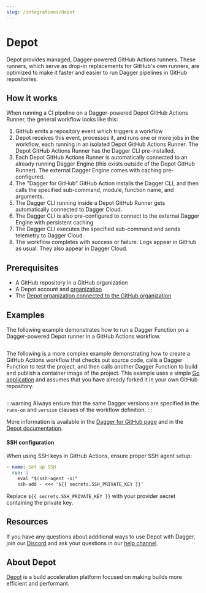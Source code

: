 ```yaml
---
slug: /integrations/depot
---
```


# Depot

Depot provides managed, Dagger-powered GitHub Actions runners. These runners, which serve as drop-in replacements for GitHub's own runners, are optimized to make it faster and easier to run Dagger pipelines in GitHub repositories.

## How it works

When running a CI pipeline on a Dagger-powered Depot GitHub Actions Runner, the general workflow looks like this:

1. GitHub emits a repository event which triggers a workflow
1. Depot receives this event, processes it, and runs one or more jobs in the workflow, each running in an isolated Depot GitHub Actions Runner. The Depot GitHub Actions Runner has the Dagger CLI pre-installed.
1. Each Depot GitHub Actions Runner is automatically connected to an already running Dagger Engine (this exists outside of the Depot GitHub Runner). The external Dagger Engine comes with caching pre-configured.
1. The "Dagger for GitHub" GitHub Action installs the Dagger CLI, and then calls the specified sub-command, module, function name, and arguments.
1. The Dagger CLI running inside a Depot GitHub Runner gets automatically connected to Dagger Cloud.
1. The Dagger CLI is also pre-configured to connect to the external Dagger Engine with persistent caching
1. The Dagger CLI executes the specified sub-command and sends telemetry to Dagger Cloud.
1. The workflow completes with success or failure. Logs appear in GitHub as usual. They also appear in Dagger Cloud.

## Prerequisites

- A GitHub repository in a GitHub organization
- A Depot account and [organization](https://depot.dev/docs/github-actions/quickstart#create-an-organization)
- The [Depot organization connected to the GitHub organization](https://depot.dev/docs/github-actions/quickstart#connect-to-github)

## Examples

The following example demonstrates how to run a Dagger Function on a Dagger-powered Depot runner in a GitHub Actions workflow.

```yaml title=".github/workflows/dagger.yml" file=./snippets/depot-hello.yml
```

The following is a more complex example demonstrating how to create a GitHub Actions workflow that checks out source code, calls a Dagger Function to test the project, and then calls another Dagger Function to build and publish a container image of the project. This example uses a simple [Go application](https://github.com/kpenfound/greetings-api) and assumes that you have already forked it in your own GitHub repository.

```yaml title=".github/workflows/dagger.yml" file=./snippets/depot-test-build.yml
```

:::warning
Always ensure that the same Dagger versions are specified in the `runs-on` and `version` clauses of the workflow definition.
:::

More information is available in the [Dagger for GitHub page](https://github.com/marketplace/actions/dagger-for-github) and in the [Depot documentation](https://depot.dev/docs/).

#### SSH configuration

When using SSH keys in GitHub Actions, ensure proper SSH agent setup:

```yaml
- name: Set up SSH
  run: |
    eval "$(ssh-agent -s)"
    ssh-add - <<< '${{ secrets.SSH_PRIVATE_KEY }}'
```

Replace `${{ secrets.SSH_PRIVATE_KEY }}` with your provider secret containing the private key.

## Resources

If you have any questions about additional ways to use Depot with Dagger, join our [Discord](https://discord.gg/dagger-io) and ask your questions in our [help channel](https://discord.com/channels/707636530424053791/1030538312508776540).

## About Depot

[Depot](https://depot.dev/) is a build acceleration platform focused on making builds more efficient and performant.
